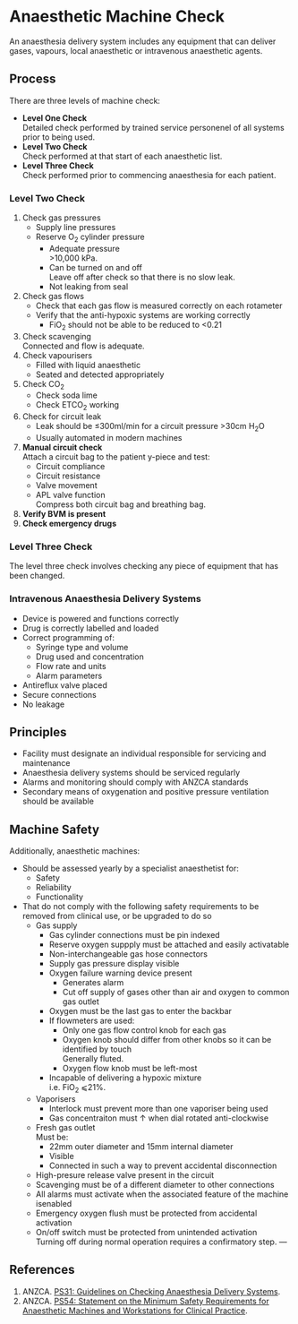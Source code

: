 # Anaesthetic Machine Check


An anaesthesia delivery system includes any equipment that can deliver gases, vapours, local anaesthetic or intravenous anaesthetic agents.

## Process

There are three levels of machine check:

* **Level One Check**\
Detailed check performed by trained service personenel of all systems prior to being used.
* **Level Two Check**\
Check performed at that start of each anaesthetic list.
* **Level Three Check**\
Check performed prior to commencing anaesthesia for each patient.


### Level Two Check


1. Check gas pressures
	* Supply line pressures
	* Reserve O~2~ cylinder pressure
		* Adequate pressure\
		\>10,000 kPa.
		* Can be turned on and off\
		Leave off after check so that there is no slow leak.
		* Not leaking from seal
2. Check gas flows
	* Check that each gas flow is measured correctly on each rotameter
	* Verify that the anti-hypoxic systems are working correctly
		* FiO~2~ should not be able to be reduced to <0.21
3. Check scavenging\
Connected and flow is adequate.
4. Check vapourisers
	* Filled with liquid anaesthetic
	* Seated and detected appropriately
5. Check CO~2~
	* Check soda lime
	* Check ETCO~2~ working
6. Check for circuit leak\
	* Leak should be ≤300ml/min for a circuit pressure >30cm H~2~O
	* Usually automated in modern machines
7. **Manual circuit check**\
Attach a circuit bag to the patient y-piece and test:
	* Circuit compliance
	* Circuit resistance
	* Valve movement
	* APL valve function\
	Compress both circuit bag and breathing bag.
8. **Verify BVM is present**
9. **Check emergency drugs**

### Level Three Check


The level three check involves checking any piece of equipment that has been changed.

### Intravenous Anaesthesia Delivery Systems

* Device is powered and functions correctly
* Drug is correctly labelled and loaded
* Correct programming of:
	* Syringe type and volume
	* Drug used and concentration
	* Flow rate and units
	* Alarm parameters
* Antireflux valve placed
* Secure connections
* No leakage

## Principles

* Facility must designate an individual responsible for servicing and maintenance
* Anaesthesia delivery systems should be serviced regularly
* Alarms and monitoring should comply with ANZCA standards
* Secondary means of oxygenation and positive pressure ventilation should be available 


## Machine Safety

Additionally, anaesthetic machines:

* Should be assessed yearly by a specialist anaesthetist for:
	* Safety
	* Reliability
	* Functionality
* That do not comply with the following safety requirements to be removed from clinical use, or be upgraded to do so
	* Gas supply
		* Gas cylinder connections must be pin indexed
		* Reserve oxygen suppply must be attached and easily activatable
		* Non-interchangeable gas hose connectors
		* Supply gas pressure display visible
		* Oxygen failure warning device present
			* Generates alarm
			* Cut off supply of gases other than air and oxygen to common gas outlet
		* Oxygen must be the last gas to enter the backbar
		* If flowmeters are used:
			* Only one gas flow control knob for each gas
			* Oxygen knob should differ from other knobs so it can be identified by touch\
			Generally fluted.
			* Oxygen flow knob must be left-most\
		* Incapable of delivering a hypoxic mixture\
		i.e. FiO~2~ ⩽21%.
	* Vaporisers
		* Interlock must prevent more than one vaporiser being used
		* Gas concentraiton must ↑ when dial rotated anti-clockwise
	* Fresh gas outlet\
	Must be:
		* 22mm outer diameter and 15mm internal diameter
		* Visible
		* Connected in such a way to prevent accidental disconnection
	* High-presure release valve present in the circuit
	* Scavenging must be of a different diameter to other connections
	* All alarms must activate when the associated feature of the machine isenabled
	* Emergency oxygen flush must be protected from accidental activation
	* On/off switch must be protected from unintended activation\
	Turning off during normal operation requires a confirmatory step.
---

## References


1. ANZCA. [PS31: Guidelines on Checking Anaesthesia Delivery Systems](http://www.anzca.edu.au/Documents/ps31-2014-guidelines-on-checking-anaesthesia-deliv.pdf).
2. ANZCA. [PS54: Statement on the Minimum Safety Requirements for Anaesthetic Machines and Workstations for Clinical Practice](http://www.anzca.edu.au/Documents/ps54-2013-statement-on-the-minimum-safety-requirem.pdf).
